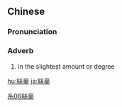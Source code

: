 ==Chinese==
{{zh-forms|s=丝毫}}

===Pronunciation===
{{zh-pron
|m=sīháo
|ma=Zh-siháo.ogg
|c=si1 hou4
|mn=qz,xm,zz:si-hô
|cat=adv
}}

===Adverb===
{{zh-adv}}

# in the slightest amount or degree
#: {{zh-x|他 絲毫 不肯 讓步。|He won't make the slightest concession.}}

[[Category:Intermediate Mandarin|糸06絲毫]]

[[hu:絲毫]]
[[ja:絲毫]]